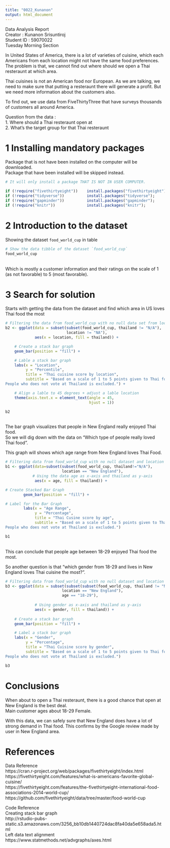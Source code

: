 ```yaml
---
title: "0022_Kunanon"
output: html_document
---
```


Data Analysis Report <br>
Creator : Kunanon Srisuntiroj<br>
Student ID : 59070022<br>
Tuesday Morning Section

In United States of America, there is a lot of varieties of cuisine, which each Americans from each location might not have the same food preferences. The problem is that, we cannot find out where should we open a Thai resteraunt at which area.

Thai cuisines is not an American food nor European. As we are talking, we need to make sure that putting a resteraunt there will generate a profit. But we need more information about the customers also.

To find out, we use data from FiveThirtyThree that have surveys thousands of customers all around America.

Question from the data : <br>
1. Where should a Thai resteraunt open at<br>
2. What's the target group for that Thai resteraunt

# 1 Installing mandatory packages
Package that is not have been installed on the computer will be downloaded.<br>
Package that have been installed will be skipped instead.
```r
# It will only install a package THAT IS NOT IN USER COMPUTER.

if (!require("fivethirtyeight"))    install.packages("fivethirtyeight");
if (!require("tidyverse"))          install.packages("tidyverse");
if (!require("gapminder"))          install.packages("gapminder");
if (!require("knitr"))              install.packages("knitr");
```

# 2 Introduction to the dataset
Showing the dataset `food_world_cup` in table
```r
# Show the data tibble of the dataset `food_world_cup`
food_world_cup
```
<br>Which is mostly a customer information and their ratings on the scale of 1 (as not favorable) to 5 (most favorable).

# 3 Search for solution
Starts with getting the data from the dataset and find which area in US loves Thai food the most
```r
# Filtering the data from food_world_cup with no null data set from location or thailand
b2 <- ggplot(data = subset(subset(food_world_cup, thailand != "N/A"),
                           location != "NA"),
             aes(x = location, fill = thailand)) +

    # Create a stack bar graph
    geom_bar(position = "fill") +

    # Lable a stack bar graph
    labs(x = "Location",
         y = "Percentile",
         title = "Thai cuisine score by location",
         subtitle = "Based on a scale of 1 to 5 points given to Thai food. 
People who does not vote at Thailand is excluded.") +

    # Align a lable to 45 degrees + adjust a lable location
    theme(axis.text.x = element_text(angle = 45,
                                     hjust = 1))

b2
```
<br>The bar graph visualizes that people in New England really enjoyed Thai food.<br>
So we will dig down with the data on "Which type of people really loved Thai food".

This graph will shows which age range from New England loves Thai Food. 
```r
# Filtering data from food_world_cup with no null dataset and location is 'New England'
b1 <- ggplot(data=subset(subset(food_world_cup, thailand!="N/A"),
                         location == "New England"),
            # Using the data age as x-axis and thailand as y-axis          
             aes(x = age, fill = thailand)) +

# Create Stacked Bar Graph
        geom_bar(position = "fill") +

# Label for the Bar Graph
        labs(x = "Age Range",
             y = "Percentage",
             title = "Thai Cusine score by age",
             subtitle = "Based on a scale of 1 to 5 points given to Thai food. 
People who does not vote at Thailand is excluded.")

b1
```
<br>This can conclude that people age between 18-29 enjoyed Thai food the most.


So another question is that "which gender from 18-29 and lives in New England loves Thai cuisine the most?".
```r
# Filtering data from food_world_cup with no null dataset and location is 'New England'
b3 <- ggplot(data = subset(subset(subset(food_world_cup, thailand != "N/A"),
                         location == "New England"),
                         age == "18-29"),
             
             # Using gender as x-axis and thailand as y-axis
             aes(x = gender, fill = thailand)) +
    
    # Create a stack bar graph
    geom_bar(position = "fill") +

    # Label a stack bar graph
    labs(x = "Gender",
         y = "Percentage",
         title = "Thai Cuisine score by gender",
         subtitle = "Based on a scale of 1 to 5 points given to Thai food. 
People who does not vote at Thailand is excluded.")

b3
```

# Conclusions
When about to open a Thai resteraunt, there is a good chance that open at New England is the best deal.<br>
Main customer ages about 18-29 Female. <br>

With this data, we can safely sure that New England does have a lot of strong demand in Thai food. This confirms by the Google review made by user in New England area.

# References <br>
Data Reference <br>
https://cran.r-project.org/web/packages/fivethirtyeight/index.html<br>
https://fivethirtyeight.com/features/what-is-americans-favorite-global-cuisine/<br>
https://fivethirtyeight.com/features/the-fivethirtyeight-international-food-associations-2014-world-cup/<br>
https://github.com/fivethirtyeight/data/tree/master/food-world-cup<br>

Code Reference<br>
Creating stack bar graph <br>http://rstudio-pubs-static.s3.amazonaws.com/3256_bb10db1440724dac8fa40da5e658ada5.html<br>
Left data text alignment <br>https://www.statmethods.net/advgraphs/axes.html
